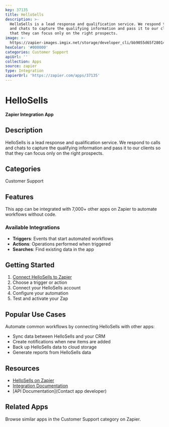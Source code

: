 ```yaml
---
key: 37135
title: HelloSells
description: >-
  HelloSells is a lead response and qualification service. We respond to calls
  and chats to capture the qualifying information and pass it to our clients so
  that they can focus only on the right prospects.
image: >-
  https://zapier-images.imgix.net/storage/developer_cli/bb9055d65f28014d683c2c327cd8172d_4.png?auto=format%2Ccompress&ixlib=python-3.0.0&q=50
hexColor: '#000000'
categories: Customer Support
apiUrl: ''
collection: Apps
source: zapier
type: Integration
zapierUrl: 'https://zapier.com/apps/37135'
---
```

# HelloSells

**Zapier Integration App**

## Description

HelloSells is a lead response and qualification service. We respond to calls and chats to capture the qualifying information and pass it to our clients so that they can focus only on the right prospects.

## Categories

Customer Support

## Features

This app can be integrated with 7,000+ other apps on Zapier to automate workflows without code.

### Available Integrations

- **Triggers**: Events that start automated workflows
- **Actions**: Operations performed when triggered
- **Searches**: Find existing data in the app

## Getting Started

1. [Connect HelloSells to Zapier](https://zapier.com/apps/37135)
2. Choose a trigger or action
3. Connect your HelloSells account
4. Configure your automation
5. Test and activate your Zap

## Popular Use Cases

Automate common workflows by connecting HelloSells with other apps:

- Sync data between HelloSells and your CRM
- Create notifications when new items are added
- Back up HelloSells data to cloud storage
- Generate reports from HelloSells data

## Resources

- [HelloSells on Zapier](https://zapier.com/apps/37135)
- [Integration Documentation](https://zapier.com/apps/37135/integrations)
- [API Documentation](Contact app developer)

## Related Apps

Browse similar apps in the Customer Support category on Zapier.
